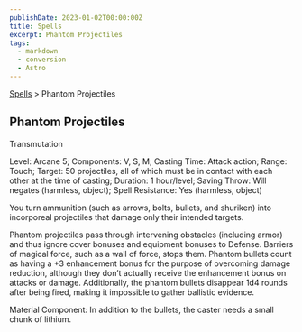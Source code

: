 ```yaml
---
publishDate: 2023-01-02T00:00:00Z
title: Spells
excerpt: Phantom Projectiles
tags:
  - markdown
  - conversion
  - Astro
---
```


[Spells](arcana-d20-srd-spells-index) > Phantom Projectiles

## Phantom Projectiles

Transmutation

Level: Arcane 5; Components: V, S, M; Casting Time: Attack action; Range:
Touch; Target: 50 projectiles, all of which must be in contact with each other
at the time of casting; Duration: 1 hour/level; Saving Throw: Will negates
(harmless, object); Spell Resistance: Yes (harmless, object)

You turn ammunition (such as arrows, bolts, bullets, and shuriken) into
incorporeal projectiles that damage only their intended targets.

Phantom projectiles pass through intervening obstacles (including armor) and
thus ignore cover bonuses and equipment bonuses to Defense. Barriers of
magical force, such as a wall of force, stops them. Phantom bullets count as
having a +3 enhancement bonus for the purpose of overcoming damage reduction,
although they don’t actually receive the enhancement bonus on attacks or
damage. Additionally, the phantom bullets disappear 1d4 rounds after being
fired, making it impossible to gather ballistic evidence.

Material Component: In addition to the bullets, the caster needs a small chunk
of lithium.

